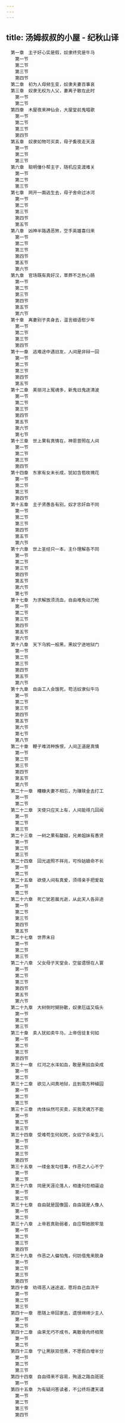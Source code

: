 ```yaml
---
---
---
```

title: 汤姆叔叔的小屋 - 纪秋山译
---


```
　第一章　主子好心实是假，奴隶终究是牛马
　　第一节
　　第二节
　　第三节
　　第四节
　第二章　初为人母频生变，奴隶夫妻百事哀
　第三章　奴隶无权为人父，妻离子散在此时
　　第一节
　　第二节
　第四章　木屋夜来神仙会，大屋堂前鬼唱歌
　　第一节
　　第二节
　　第三节
　　第四节
　第五章　奴隶如物可买卖，母子夤夜走天涯
　　第一节
　　第二节
　　第三节
　第六章　聪明僮仆帮主子，随机应变渡难关
　　第一节
　　第二节
　　第三节
　第七章　网开一面逃生去，母子舍命过冰河
　　第一节
　　第二节
　　第三节
　　第四节
　　第五节
　第八章　凶神半路遇恶煞，空手英雄喜归来
　　第一节
　　第二节
　　第三节
　　第四节
　　第五节
　　第六节
　第九章　官场既有真好汉，草莽不乏热心肠
　　第一节
　　第二节
　　第三节
　　第四节
　　第五节
　　第六节
　第十章　离妻别子卖身去，温言细语慰少年
　　第一节
　　第二节
　　第三节
　　第四节
　第十一章　逃难途中遇旧友，人间是非辩一回
　　第一节
　　第二节
　　第三节
　　第四节
　　第五节
　第十二章　美丽河上冤魂多，新鬼旧鬼逐清波
　　第一节
　　第二节
　　第三节
　　第四节
　　第五节
　　第六节
　　第七节
　第十三章　世上果有真情在，神恩普照在人间
　　第一节
　　第二节
　　第三节
　　第四节
　第十四章　东家有女未长成，犹如含苞玫瑰花
　　第一节
　　第二节
　　第三节
　　第四节
　第十五章　主子贤愚各有别，奴才忠奸自不同
　　第一节
　　第二节
　　第三节
　　第四节
　　第五节
　　第六节
　第十六章　世上圣经只一本，主仆理解各不同
　　第一节
　　第二节
　　第三节
　　第四节
　　第五节
　　第六节
　　第七节
　第十七章　为求解放须流血，自由难免动刀枪
　　第一节
　　第二节
　　第三节
　　第四节
　　第五节
　　第六节
　第十八章　天下乌鸦一般黑，黑奴宁进地狱门
　　第一节
　　第二节
　　第三节
　　第四节
　　第五节
　　第六节
　第十九章　自由工人会饿死，苟活奴隶似牛马
　　第一节
　　第二节
　　第三节
　　第四节
　　第五节
　　第六节
　　第七节
　　第八节
　第二十章　鞭子难消种族恨，人间正道是真情
　　第一节
　　第二节
　　第三节
　　第四节
　　第五节
　　第六节
　第二十一章　糟糠夫妻不相忘，为赚赎金去打工
　　第一节
　　第二节
　第二十二章　天使只应天上有，人间能得几回闻
　　第一节
　　第二节
　　第三节
　第二十三章　一树之果有酸甜，兄弟姐妹有愚贤
　　第一节
　　第二节
　　第三节
　第二十四章　回光返照不祥兆，可怜姑娘命不长
　　第一节
　　第二节
　第二十五章　欲使人间有真爱，须得亲手把爱栽
　　第一节
　　第二节
　第二十六章　死亡犹若晨光逝，从此天人各异途
　　第一节
　　第二节
　　第三节
　　第四节
　　第五节
　第二十七章　世界末日
　　第一节
　　第二节
　　第三节
　第二十八章　父女母子天堂会，空留遗恨在人寰
　　第一节
　　第二节
　　第三节
　　第四节
　　第五节
　　第六节
　第二十九章　大树倒时猢狲散，奴隶厄运又临头
　　第一节
　　第二节
　　第三节
　第三十章　卖人犹如卖牛马，上帝信徒复何如
　　第一节
　　第二节
　　第三节
　　第四节
　第三十一章　红河之水浑如血，敢是黑奴血染成
　　第一节
　　第二节
　第三十二章　欲见人间真地狱，且到南方种植园
　　第一节
　　第二节
　　第三节
　第三十三章　肉体纵然可买卖，买我灵魂万不能
　　第一节
　　第二节
　　第三节
　第三十四章　受难苟生何如死，女奴宁杀亲生儿
　　第一节
　　第二节
　　第三节
　　第四节
　第三十五章　一缕金发勾往事，作恶之人心不宁
　　第一节
　　第二节
　第三十六章　同是天涯沦落人，相逢何忍相逼迫
　　第一节
　　第二节
　第三十七章　自由就是国像国，自由就是人像人
　　第一节
　　第二节
　第三十八章　上帝若真助弱者，自应帮她脱牢笼
　　第一节
　　第二节
　　第三节
　　第四节
　第三十九章　作恶之人偏怕鬼，何妨借鬼来脱身
　　第一节
　　第二节
　　第三节
　　第四节
　第四十章　劝得恶人迷途返，愿将自己血流干
　　第一节
　　第二节
　　第三节
　第四十一章　愿随上帝回家去，遗恨绵绵少主人
　　第一节
　　第二节
　第四十二章　由来无巧不成书，离散骨肉终相聚
　　第一节
　　第二节
　第四十三章　宁让黑肤双倍黑，不愿假白增半分
　　第一节
　　第二节
　　第三节
　第四十四章　自由得来不容易，殉道之路血斑斑
　　第一节
　第四十五章　为有疑问答读者，不公终将遭天谴
　　第一节
　　第二节
　　第三节
　　第四节
```